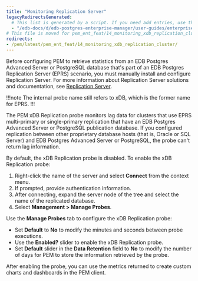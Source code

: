 ```yaml
---
title: "Monitoring Replication Server"
legacyRedirectsGenerated:
  # This list is generated by a script. If you need add entries, use the `legacyRedirects` key.
  - "/edb-docs/d/edb-postgres-enterprise-manager/user-guides/enterprise-features-guide/8.0/monitoring_xdb_replication_cluster.html"
# This file is moved for pem_ent_feat/14_monitoring_xdb_replication_cluster.mdx
redirects:
- /pem/latest/pem_ent_feat/14_monitoring_xdb_replication_cluster/
---
```


Before configuring PEM to retrieve statistics from an EDB Postgres Advanced Server or PostgreSQL database that's part of an EDB Postgres Replication Server (EPRS) scenario, you must manually install and configure Replication Server. For more information about Replication Server solutions and documentation, see [Replication Server](/eprs/latest/).

!!!note
The internal probe name still refers to xDB, which is the former name for EPRS.
!!!

The PEM xDB Replication probe monitors lag data for clusters that use EPRS multi-primary or single-primary replication that have an EDB Postgres Advanced Server or PostgreSQL publication database. If you configured replication between other proprietary database hosts (that is, Oracle or SQL Server) and EDB Postgres Advanced Server or PostgreSQL, the probe can't return lag information.

By default, the xDB Replication probe is disabled. To enable the xDB Replication probe:
1.  Right-click the name of the server and select **Connect** from the context menu. 
2.  If prompted, provide authentication information. 
3.  After connecting, expand the server node of the tree and select the name of the replicated database. 
4.  Select **Management > Manage Probes**.

Use the **Manage Probes** tab to configure the xDB Replication probe:

-   Set **Default** to **No** to modify the minutes and seconds between probe executions.
-   Use the **Enabled?** slider to enable the xDB Replication probe.
-   Set **Default** slider in the **Data Retention** field to **No** to modify the number of days for PEM to store the information retrieved by the probe.

After enabling the probe, you can use the metrics returned to create custom charts and dashboards in the PEM client.
